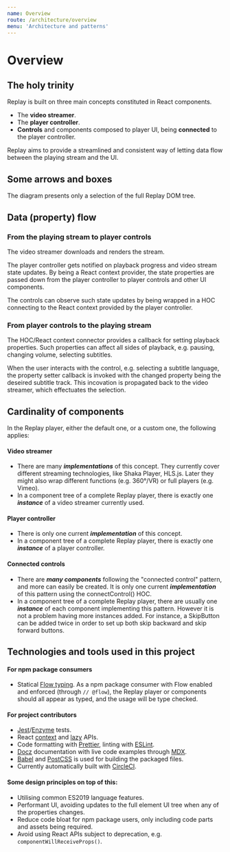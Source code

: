 ```yaml
---
name: Overview
route: /architecture/overview
menu: 'Architecture and patterns'
---
```



# Overview

## The holy trinity

Replay is built on three main concepts constituted in React components.

* The **video streamer**.
* The **player controller**.
* **Controls** and components composed to player UI, being **connected** to the player controller.

Replay aims to provide a streamlined and consistent way of letting data flow between the playing stream and the UI.

## Some arrows and boxes

<Diagram/>

The diagram presents only a selection of the full Replay DOM tree.

## Data (property) flow

### From the playing stream to player controls

The video streamer downloads and renders the stream. 

The player controller gets notified on playback progress and video stream state updates. By being a React context provider, the state properties are passed down from the player controller to player controls and other UI components.

The controls can observe such state updates by being wrapped in a HOC connecting to the React context provided by the player controller.

### From player controls to the playing stream

The HOC/React context connector provides a callback for setting playback properties. Such properties can affect all sides of playback, e.g. pausing, changing volume, selecting subtitles.

When the user interacts with the control, e.g. selecting a subtitle language, the property setter callback is invoked with the changed property being the deseired subtitle track. This incovation is propagated back to the video streamer, which effectuates the selection.

## Cardinality of components

In the Replay player, either the default one, or a custom one, the following applies:

#### Video streamer

* There are many **_implementations_** of this concept. They currently cover different streaming technologies, like Shaka Player, HLS.js. Later they might also wrap different functions (e.g. 360°/VR) or full players (e.g. Vimeo).
* In a component tree of a complete Replay player, there is exactly one **_instance_** of a video streamer currently used.

#### Player controller

* There is only one current **_implementation_** of this concept. 
* In a component tree of a complete Replay player, there is exactly one **_instance_** of a player controller.

#### Connected controls
* There are **_many components_** following the "connected control" pattern, and more can easily be created. It is only one current **_implementation_** of this pattern using the connectControl() HOC.
* In a component tree of a complete Replay player, there are usually one **_instance_** of each component implementing this pattern. However it is not a problem having more instances added. For instance, a SkipButton can be added twice in order to set up both skip backward and skip forward buttons.

## Technologies and tools used in this project

#### For npm package consumers

* Statical [Flow typing](https://flow.org). As a npm package consumer with Flow enabled and enforced (through `// @flow`), the Replay player or components should all appear as typed, and the usage will be type checked.

#### For project contributors

* [Jest](https://jestjs.io/)/[Enzyme](https://airbnb.io/enzyme/) tests.
* React [context](https://reactjs.org/docs/context.html) and [lazy](https://reactjs.org/blog/2018/10/23/react-v-16-6.html) APIs.
* Code formatting with [Prettier](https://prettier.io/), linting with [ESLint](https://eslint.org/).
* [Docz](https://www.docz.site/) documentation with live code examples through [MDX](https://mdxjs.com).
* [Babel](https://babeljs.io/) and [PostCSS](https://postcss.org/) is used for building the packaged files.
* Currently automatically built with [CircleCI](https://circleci.com).

#### Some design principles on top of this:

* Utilising common ES2019 language features.
* Performant UI, avoiding updates to the full element UI tree when any of the properties changes.
* Reduce code bloat for npm package users, only including code parts and assets being required.
* Avoid using React APIs subject to deprecation, e.g. `componentWillReceiveProps()`.
